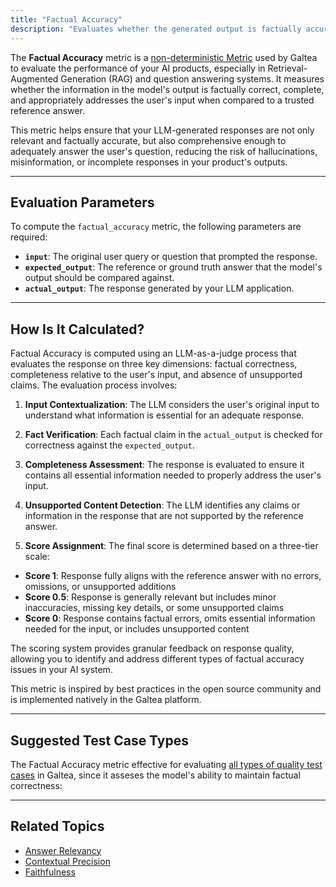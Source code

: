 ```yaml
---
title: "Factual Accuracy"
description: "Evaluates whether the generated output is factually accurate and adequately addresses the user's input when compared to the reference answer."
---
```


The **Factual Accuracy** metric is a [non-deterministic Metric](/concepts/metric) used by Galtea to evaluate the performance of your AI products, especially in Retrieval-Augmented Generation (RAG) and question answering systems. It measures whether the information in the model's output is factually correct, complete, and appropriately addresses the user's input when compared to a trusted reference answer.

This metric helps ensure that your LLM-generated responses are not only relevant and factually accurate, but also comprehensive enough to adequately answer the user's question, reducing the risk of hallucinations, misinformation, or incomplete responses in your product's outputs.

---

## Evaluation Parameters

To compute the `factual_accuracy` metric, the following parameters are required:

- **`input`**: The original user query or question that prompted the response.
- **`expected_output`**: The reference or ground truth answer that the model's output should be compared against.
- **`actual_output`**: The response generated by your LLM application.

---

## How Is It Calculated?

Factual Accuracy is computed using an LLM-as-a-judge process that evaluates the response on three key dimensions: factual correctness, completeness relative to the user's input, and absence of unsupported claims. The evaluation process involves:

1. **Input Contextualization**: The LLM considers the user's original input to understand what information is essential for an adequate response.

2. **Fact Verification**: Each factual claim in the `actual_output` is checked for correctness against the `expected_output`.

3. **Completeness Assessment**: The response is evaluated to ensure it contains all essential information needed to properly address the user's input.

4. **Unsupported Content Detection**: The LLM identifies any claims or information in the response that are not supported by the reference answer.

5. **Score Assignment**: The final score is determined based on a three-tier scale:
  - **Score 1**: Response fully aligns with the reference answer with no errors, omissions, or unsupported additions
  - **Score 0.5**: Response is generally relevant but includes minor inaccuracies, missing key details, or some unsupported claims
  - **Score 0**: Response contains factual errors, omits essential information needed for the input, or includes unsupported content

The scoring system provides granular feedback on response quality, allowing you to identify and address different types of factual accuracy issues in your AI system.

<Note>This metric is inspired by best practices in the open source community and is implemented natively in the Galtea platform.</Note>

---

## Suggested Test Case Types

The Factual Accuracy metric effective for evaluating [all types of quality test cases](/concepts/product/test/quality-evolutions#available-evolution-types) in Galtea, since it asseses the model's ability to maintain factual correctness:

---

## Related Topics

- [Answer Relevancy](/concepts/metric/answer-relevancy)
- [Contextual Precision](/concepts/metric/contextual-precision)
- [Faithfulness](/concepts/metric/faithfulness)